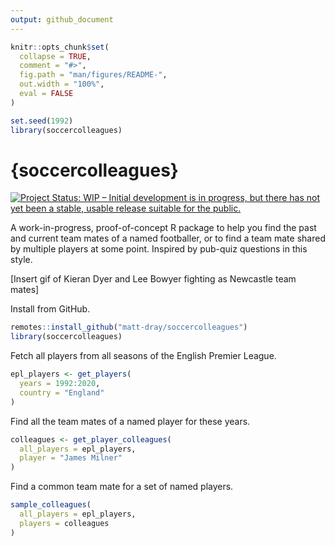 ```yaml
---
output: github_document
---
```


<!-- README.md is generated from README.Rmd. Please edit that file -->

```r
knitr::opts_chunk$set(
  collapse = TRUE,
  comment = "#>",
  fig.path = "man/figures/README-",
  out.width = "100%",
  eval = FALSE
)

set.seed(1992)
library(soccercolleagues)
```

# {soccercolleagues}

<!-- badges: start -->
[![Project Status: WIP – Initial development is in progress, but there
has not yet been a stable, usable release suitable for the
public.](https://www.repostatus.org/badges/latest/wip.svg)](https://www.repostatus.org/#wip)
<!-- badges: end -->

A work-in-progress, proof-of-concept R package to help you find the past and current team mates of a named footballer, or to find a team mate shared by multiple players at some point. Inspired by pub-quiz questions in this style.

[Insert gif of Kieran Dyer and Lee Bowyer fighting as Newcastle team mates]

Install from GitHub.

```r
remotes::install_github("matt-dray/soccercolleagues")
library(soccercolleagues)
```

Fetch all players from all seasons of the English Premier League.

```r
epl_players <- get_players(
  years = 1992:2020,
  country = "England"
)
```

Find all the team mates of a named player for these years.

```r
colleagues <- get_player_colleagues(
  all_players = epl_players,
  player = "James Milner"
)
```

Find a common team mate for a set of named players.

```r
sample_colleagues(
  all_players = epl_players,
  players = colleagues
)
```

